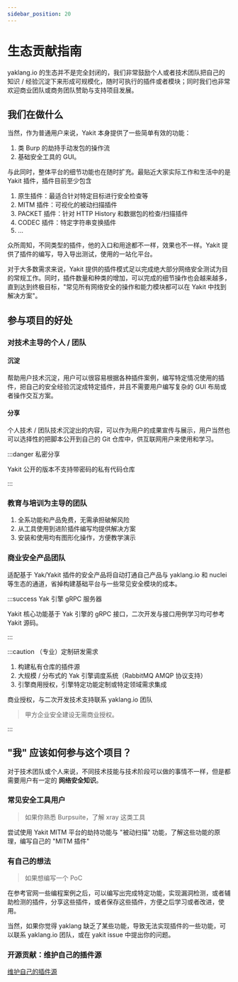 ---
sidebar_position: 20
---

# 生态贡献指南

yaklang.io 的生态并不是完全封闭的，我们非常鼓励个人或者技术团队把自己的知识 / 经验沉淀下来形成可规模化，随时可执行的插件或者模块；同时我们也非常欢迎商业团队或商务团队赞助与支持项目发展。

## 我们在做什么

当然，作为普通用户来说，Yakit 本身提供了一些简单有效的功能：

1. 类 Burp 的劫持手动发包的操作流
1. 基础安全工具的 GUI。

与此同时，整体平台的细节功能也在随时扩充。最贴近大家实际工作和生活中的是 Yakit 插件，插件目前至少包含

1. 原生插件：最适合针对特定目标进行安全检查等
2. MITM 插件：可视化的被动扫描插件
3. PACKET 插件：针对 HTTP History 和数据包的检查/扫描插件
4. CODEC 插件：特定字符串变换插件
5. ...

众所周知，不同类型的插件，他的入口和用途都不一样，效果也不一样。Yakit 提供了插件的编写，导入导出测试，使用的一站化平台。

对于大多数需求来说，Yakit 提供的插件模式足以完成绝大部分网络安全测试为目的常规工作。同时，插件数量和种类的增加，可以完成的细节操作也会越来越多，直到达到终极目标，"常见所有网络安全的操作和能力模块都可以在 Yakit 中找到解决方案"。

## 参与项目的好处

### 对技术主导的个人 / 团队

#### 沉淀

帮助用户技术沉淀，用户可以很容易根据各种插件案例，编写特定情况使用的插件，把自己的安全经验沉淀成特定插件，并且不需要用户编写复杂的 GUI 布局或者操作交互方案。

#### 分享

个人技术 / 团队技术沉淀出的内容，可以作为用户的成果宣传与展示，用户当然也可以选择性的把脚本公开到自己的 Git 仓库中，供互联网用户来使用和学习。

:::danger 私密分享

Yakit 公开的版本不支持带密码的私有代码仓库

:::

### 教育与培训为主导的团队

1. 全系功能和产品免费，无需承担破解风险
1. 从工具使用到进阶插件编写均提供解决方案
1. 安装和使用均有图形化操作，方便教学演示

### 商业安全产品团队

适配基于 Yak/Yakit 插件的安全产品将自动打通自己产品与 yaklang.io 和 nuclei 等生态的通道，省掉构建基础平台与一些常见安全模块的成本。

:::success Yak 引擎 gRPC 服务器

Yakit 核心功能基于 Yak 引擎的 gRPC 接口，二次开发与接口用例学习均可参考 Yakit 源码。

:::

:::caution （专业）定制研发需求

1. 构建私有仓库的插件源
1. 大规模 / 分布式的 Yak 引擎调度系统（RabbitMQ AMQP 协议支持）
1. 引擎商用授权，引擎特定功能定制或特定领域需求集成

商业授权，与二次开发技术支持联系 yaklang.io 团队

> 甲方企业安全建设无需商业授权。

:::

## "我" 应该如何参与这个项目？

对于技术团队或个人来说，不同技术技能与技术阶段可以做的事情不一样，但是都需要用户有一定的 **网络安全知识**。

### 常见安全工具用户

> 如果你熟悉 Burpsuite，了解 xray 这类工具

尝试使用 Yakit MITM 平台的劫持功能与 "被动扫描" 功能，了解这些功能的原理，编写自己的 "MITM 插件"

### 有自己的想法

> 如果想编写一个 PoC

在参考官网一些编程案例之后，可以编写出完成特定功能，实现漏洞检测，或者辅助检测的插件，分享这些插件，或者保存这些插件，方便之后学习或者改进，使用。

当然，如果你觉得 yaklang 缺乏了某些功能，导致无法实现插件的一些功能，可以联系 yaklang.io 团队，或在 yakit issue 中提出你的问题。

### 开源贡献：维护自己的插件源

[维护自己的插件源](/products/article/best-practice/u-own-yak-source)